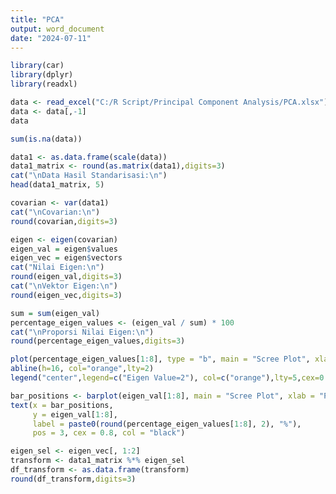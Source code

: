 ```yaml
---
title: "PCA"
output: word_document
date: "2024-07-11"
---
```


```r
library(car)
library(dplyr)
library(readxl)
```

```r
data <- read_excel("C:/R Script/Principal Component Analysis/PCA.xlsx") 
data <- data[,-1]
data
```

```r
sum(is.na(data))
```

```r
data1 <- as.data.frame(scale(data))
data1_matrix <- round(as.matrix(data1),digits=3)
cat("\nData Hasil Standarisasi:\n")
head(data1_matrix, 5)
```

```r
covarian <- var(data1)
cat("\nCovarian:\n")
round(covarian,digits=3)
```

```r
eigen <- eigen(covarian)
eigen_val = eigen$values
eigen_vec = eigen$vectors
cat("Nilai Eigen:\n")
round(eigen_val,digits=3)
cat("\nVektor Eigen:\n")
round(eigen_vec,digits=3)
```

```r
sum = sum(eigen_val)
percentage_eigen_values <- (eigen_val / sum) * 100
cat("\nProporsi Nilai Eigen:\n")
round(percentage_eigen_values,digits=3)
```

```r
plot(percentage_eigen_values[1:8], type = "b", main = "Scree Plot", xlab = "Principal Components", ylab = "Eigenvalues")
abline(h=16, col="orange",lty=2)
legend("center",legend=c("Eigen Value=2"), col=c("orange"),lty=5,cex=0.5)
```

```r
bar_positions <- barplot(eigen_val[1:8], main = "Scree Plot", xlab = "Principal Components", ylab = "Eigenvalues")
text(x = bar_positions, 
     y = eigen_val[1:8], 
     label = paste0(round(percentage_eigen_values[1:8], 2), "%"), 
     pos = 3, cex = 0.8, col = "black")
```

```r
eigen_sel <- eigen_vec[, 1:2]
transform <- data1_matrix %*% eigen_sel
df_transform <- as.data.frame(transform)
round(df_transform,digits=3)
```
